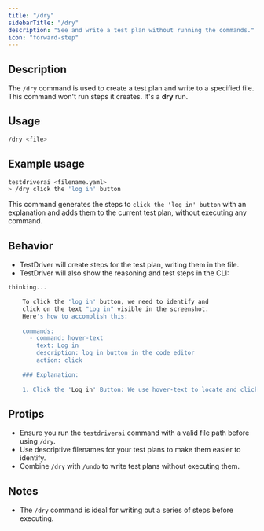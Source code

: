 ```yaml
---
title: "/dry"
sidebarTitle: "/dry"
description: "See and write a test plan without running the commands."
icon: "forward-step"
---
```


## Description
The `/dry` command is used to create a test plan and write to a specified file. This command won't run steps it creates. It's a **dry** run. 

## Usage
```bash
/dry <file>
```

## Example usage
```bash
testdriverai <filename.yaml>
> /dry click the 'log in' button
```
This command generates the steps to `click the 'log in' button` with an explanation and adds them to the current test plan, without executing any command.

## Behavior
- TestDriver will create steps for the test plan, writing them in the file.
- TestDriver will also show the reasoning and test steps in the CLI:

```bash
thinking...

    To click the 'log in' button, we need to identify and
    click on the text "Log in" visible in the screenshot.
    Here's how to accomplish this:
    
    commands:
      - command: hover-text
        text: Log in
        description: log in button in the code editor
        action: click
    
    ### Explanation:
    
    1. Click the 'Log in' Button: We use hover-text to locate and click on the "Log in" text visible in the code editor. This ensures the button is activated.
```
## Protips
- Ensure you run the `testdriverai` command with a valid file path before using `/dry`.
- Use descriptive filenames for your test plans to make them easier to identify.
- Combine `/dry` with `/undo` to write test plans without executing them.


## Notes
- The `/dry` command is ideal for writing out a series of steps before executing.
